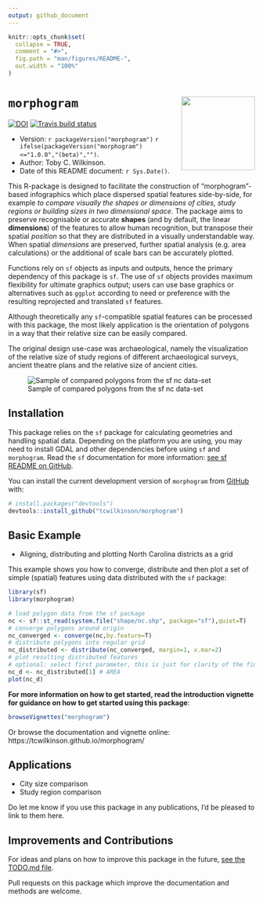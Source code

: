 ```yaml
---
output: github_document
---
```


<!-- README.md is generated from README.Rmd. Please edit that file -->
<!-- use devtools::build_readme() to regenerate ; also use pkgdown::build_site() and optionally devtools::build_manual() -->

```r
knitr::opts_chunk$set(
  collapse = TRUE,
  comment = "#>",
  fig.path = "man/figures/README-",
  out.width = "100%"
)
```

# `morphogram` <img align="right" src="man/figures/morphogram-logo.png" style="height: 150px; width= 150px;" />

<!-- badges: start -->
[![DOI](https://zenodo.org/badge/DOI/10.5281/zenodo.2667405.svg)](https://doi.org/10.5281/zenodo.2667405)
[![Travis build status](https://travis-ci.org/tcwilkinson/morphogram.svg?branch=master)](https://travis-ci.org/tcwilkinson/morphogram)
<!--
[![cran version](http://www.r-pkg.org/badges/version/morphogram)](https://CRAN.R-project.org/package=morphogram) 
[![rstudio mirror downloads](http://cranlogs.r-pkg.org/badges/morphogram?)](https://github.com/metacran/cranlogs.app)
[![rstudio mirror downloads](http://cranlogs.r-pkg.org/badges/grand-total/morphogram?color=82b4e8)](https://github.com/metacran/cranlogs.app)
-->
<!-- badges: end -->

- Version: `r packageVersion("morphogram")` `r ifelse(packageVersion("morphogram")<="1.0.0","(beta)","")`.
- Author: Toby C. Wilkinson.
- Date of this README document: `r Sys.Date()`.

This R-package is designed to facilitate the construction of "morphogram"-based infographics which place dispersed spatial features side-by-side, for example _to compare visually the shapes or dimensions of cities, study regions or building sizes in two dimensional space_. The package aims to preserve recognisable or accurate **shapes** (and by default, the linear **dimensions**) of the features to allow human recognition, but transpose their spatial _position_ so that they are distributed in a visually understandable way. When spatial _dimensions_ are preserved, further spatial analysis (e.g. area calculations) or the additional of scale bars can be accurately plotted.

Functions rely on `sf` objects as inputs and outputs, hence the primary dependency of this package is `sf`. The use of `sf` objects provides maximum flexibility for ultimate graphics output; users can use base graphics or alternatives such as `ggplot` according to need or preference with the resulting reprojected and translated `sf` features.

Although theoretically any `sf`-compatible spatial features can be processed with this package, the most likely application is the orientation of polygons in a way that their relative size can be easily compared.

The original design use-case was archaeological, namely the visualization of the relative size of study regions of different archaeological surveys, ancient theatre plans and the relative size of ancient cities. 

![Sample of compared polygons from the sf nc data-set](man/figures/sample_nc.png)

## Installation

This package relies on the `sf` package for calculating geometries and handling spatial data. Depending on the platform you are using, you may need to install GDAL and other dependencies before using `sf` and `morphogram`. Read the `sf` documentation for more information: [see sf README on GitHub](https://github.com/r-spatial/sf/).

<!--
You cannot yet install the released version of morphogram from [CRAN](https://CRAN.R-project.org) with:

``` r
install.packages("morphogram")
```
-->

You can install the current development version of `morphogram` from [GitHub](https://github.com/) with:

```r
# install.packages("devtools")
devtools::install_github("tcwilkinson/morphogram")
```

## Basic Example

- Aligning, distributing and plotting North Carolina districts as a grid

This example shows you how to converge, distribute and then plot a set of simple (spatial) features using data distributed with the `sf` package:

```r
library(sf)
library(morphogram)

# load polygon data from the sf package
nc <- sf::st_read(system.file("shape/nc.shp", package="sf"),quiet=T)
# converge polygons around origin
nc_converged <- converge(nc,by.feature=T)
# distribute polygons into regular grid
nc_distributed <- distribute(nc_converged, margin=1, x.mar=2)
# plot resulting distributed features
# optional: select first parameter, this is just for clarity of the final plot
nc_d <- nc_distributed[1] # AREA
plot(nc_d)
```

**For more information on how to get started, read the introduction vignette for guidance on how to get started using this package**:

```r
browseVignettes("morphogram")
```

Or browse the documentation and vignette online: https://tcwilkinson.github.io/morphogram/


## Applications

- City size comparison
- Study region comparison

Do let me know if you use this package in any publications, I'd be pleased to link to them here.


## Improvements and Contributions

For ideas and plans on how to improve this package in the future, [see the TODO.md file](TODO.md).

Pull requests on this package which improve the documentation and methods are welcome.

<!--
## References

-->

